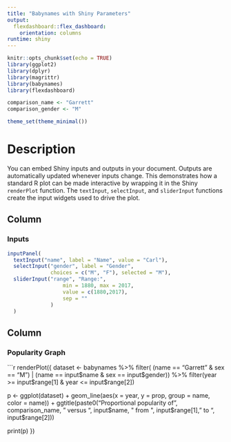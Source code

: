 ```yaml
---
title: "Babynames with Shiny Parameters"
output: 
  flexdashboard::flex_dashboard:
    orientation: columns
runtime: shiny
---
```


```r
knitr::opts_chunk$set(echo = TRUE)
library(ggplot2)
library(dplyr)
library(magrittr)
library(babynames)
library(flexdashboard)

comparison_name <- "Garrett"
comparison_gender <- "M"

theme_set(theme_minimal())
```

# Description

You can embed Shiny inputs and outputs in your document. Outputs are automatically updated whenever inputs change.  This demonstrates how a standard R plot can be made interactive by wrapping it in the Shiny `renderPlot` function. The `textInput`, `selectInput`, and `sliderInput` functions create the input widgets used to drive the plot.

## Column {data-width=200}

### Inputs

```r
inputPanel(
  textInput("name", label = "Name", value = "Carl"),
  selectInput("gender", label = "Gender",
              choices = c("M", "F"), selected = "M"),
  sliderInput("range", "Range:",
                  min = 1880, max = 2017,
                  value = c(1880,2017),
                  sep = ""
              )
  )
```

## Column {data-width=600}

### Popularity Graph

```r

renderPlot({
  dataset <- babynames %>% 
    filter(    (name == "Garrett" & sex == "M") |
               (name == input$name & sex == input$gender)) %>% 
    filter(year >= input$range[1] & year <= input$range[2])
  
  p <-  ggplot(dataset) +
    geom_line(aes(x = year, y = prop, group = name, color = name)) +
    ggtitle(paste0("Proportional popularity of ", comparison_name,
                   " versus ", input$name,
                   " from ", input$range[1],
                   " to ", input$range[2]))
  
  print(p)
})
